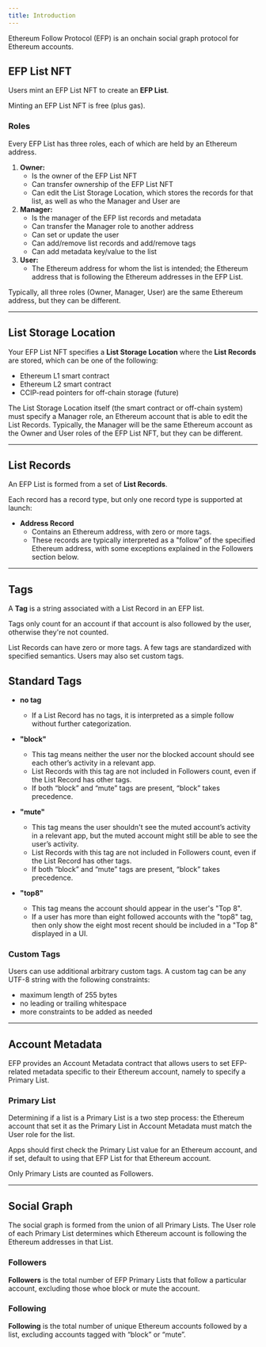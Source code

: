```yaml
---
title: Introduction
---
```


Ethereum Follow Protocol (EFP) is an onchain social graph protocol for Ethereum accounts.

## EFP List NFT

Users mint an EFP List NFT to create an **EFP List**.

Minting an EFP List NFT is free (plus gas).

### Roles

Every EFP List has three roles, each of which are held by an Ethereum address.

1. **Owner:**
   - Is the owner of the EFP List NFT
   - Can transfer ownership of the EFP List NFT
   - Can edit the List Storage Location, which stores the records for that list, as well as who the Manager and User are
2. **Manager:**
   - Is the manager of the EFP list records and metadata
   - Can transfer the Manager role to another address
   - Can set or update the user
   - Can add/remove list records and add/remove tags
   - Can add metadata key/value to the list
3. **User:**
   - The Ethereum address for whom the list is intended; the Ethereum address that is following the Ethereum addresses in the EFP List.

Typically, all three roles (Owner, Manager, User) are the same Ethereum address, but they can be different.

---

## List Storage Location

Your EFP List NFT specifies a **List Storage Location** where the **List Records** are stored, which can be one of the following:

- Ethereum L1 smart contract
- Ethereum L2 smart contract
- CCIP-read pointers for off-chain storage (future)

The List Storage Location itself (the smart contract or off-chain system) must specify a Manager role, an Ethereum account that is able to edit the List Records. Typically, the Manager will be the same Ethereum account as the Owner and User roles of the EFP List NFT, but they can be different.

---

## List Records

An EFP List is formed from a set of **List Records**.

Each record has a record type, but only one record type is supported at launch:

- **Address Record**
  - Contains an Ethereum address, with zero or more tags.
  - These records are typically interpreted as a "follow" of the specified Ethereum address, with some exceptions explained in the Followers section below.

---

## Tags

A **Tag** is a string associated with a List Record in an EFP list.

Tags only count for an account if that account is also followed by the user, otherwise they're not counted.

List Records can have zero or more tags. A few tags are standardized with specified semantics. Users may also set custom tags.

## Standard Tags

- **no tag**

  - If a List Record has no tags, it is interpreted as a simple follow without further categorization.

- **"block"**

  - This tag means neither the user nor the blocked account should see each other’s activity in a relevant app.
  - List Records with this tag are not included in Followers count, even if the List Record has other tags.
  - If both “block” and “mute” tags are present, “block” takes precedence.

- **"mute"**
  - This tag means the user shouldn't see the muted account’s activity in a relevant app, but the muted account might still be able to see the user’s activity.
  - List Records with this tag are not included in Followers count, even if the List Record has other tags.
  - If both “block” and “mute” tags are present, “block” takes precedence.

- **"top8"**
  - This tag means the account should appear in the user's "Top 8".
  - If a user has more than eight followed accounts with the "top8" tag, then only show the eight most recent should be included in a "Top 8" displayed in a UI.

### Custom Tags

Users can use additional arbitrary custom tags. A custom tag can be any UTF-8 string with the following constraints:

- maximum length of 255 bytes
- no leading or trailing whitespace
- more constraints to be added as needed

---

## Account Metadata

EFP provides an Account Metadata contract that allows users to set EFP-related metadata specific to their Ethereum account, namely to specify a Primary List.

### Primary List

Determining if a list is a Primary List is a two step process: the Ethereum account that set it as the Primary List in Account Metadata must match the User role for the list.

Apps should first check the Primary List value for an Ethereum account, and if set, default to using that EFP List for that Ethereum account.

Only Primary Lists are counted as Followers.


---

## Social Graph

The social graph is formed from the union of all Primary Lists. The User role of each Primary List determines which Ethereum account is following the Ethereum addresses in that List.


### Followers

**Followers** is the total number of EFP Primary Lists that follow a particular account, excluding those whoe block or mute the account.

### Following

**Following** is the total number of unique Ethereum accounts followed by a list, excluding accounts tagged with “block” or “mute”.
